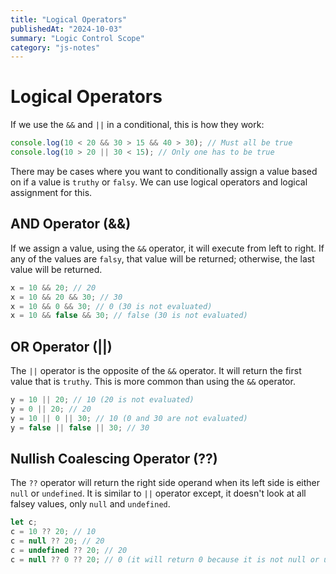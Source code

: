 ```yaml
---
title: "Logical Operators"
publishedAt: "2024-10-03"
summary: "Logic Control Scope"
category: "js-notes"
---
```

# Logical Operators

If we use the `&&` and `||` in a conditional, this is how they work:

```JavaScript
console.log(10 < 20 && 30 > 15 && 40 > 30); // Must all be true
console.log(10 > 20 || 30 < 15); // Only one has to be true
```

There may be cases where you want to conditionally assign a value based on if a value is `truthy` or `falsy`. We can use logical operators and logical assignment for this.

## AND Operator (&&)

If we assign a value, using the `&&` operator, it will execute from left to right. If any of the values are `falsy`, that value will be returned; otherwise, the last value will be returned.

```JavaScript
x = 10 && 20; // 20
x = 10 && 20 && 30; // 30
x = 10 && 0 && 30; // 0 (30 is not evaluated)
x = 10 && false && 30; // false (30 is not evaluated)
```

## OR Operator (||)

The `||` operator is the opposite of the `&&` operator. It will return the first value that is `truthy`. This is more common than using the `&&` operator.

```JavaScript
y = 10 || 20; // 10 (20 is not evaluated)
y = 0 || 20; // 20
y = 10 || 0 || 30; // 10 (0 and 30 are not evaluated)
y = false || false || 30; // 30
```

## Nullish Coalescing Operator (??)

The `??` operator will return the right side operand when its left side is either `null` or `undefined`. It is similar to `||` operator except, it doesn't look at all falsey values, only `null` and `undefined`.

```JavaScript
let c;
c = 10 ?? 20; // 10
c = null ?? 20; // 20
c = undefined ?? 20; // 20
c = null ?? 0 ?? 20; // 0 (it will return 0 because it is not null or undefined)
```
